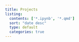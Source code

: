 ---
title: Projects
listing:
  contents: ['*.ipynb', '*.qmd']
  sort: "date desc"
  type: default
  categories: true
---
